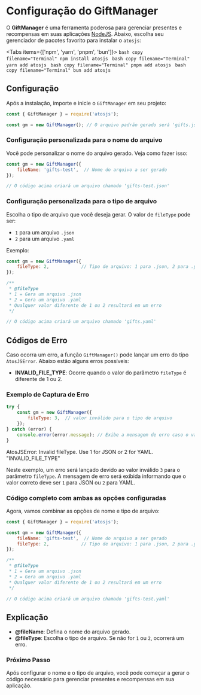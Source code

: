 
# Configuração do GiftManager

O **GiftManager** é uma ferramenta poderosa para gerenciar presentes e recompensas em suas aplicações [NodeJS](https://nodejs.org/). Abaixo, escolha seu gerenciador de pacotes favorito para instalar o `atosjs`:

<Tabs items={['npm', 'yarn', 'pnpm', 'bun']}>
  <Tab>
    ```bash copy filename="Terminal"
    npm install atosjs
    ```
  </Tab>
  <Tab>
    ```bash copy filename="Terminal"
    yarn add atosjs
    ```
  </Tab>
  <Tab>
    ```bash copy filename="Terminal"
    pnpm add atosjs
    ```
  </Tab>
  <Tab>
    ```bash copy filename="Terminal"
    bun add atosjs
    ```
  </Tab>
</Tabs>

## Configuração

Após a instalação, importe e inicie o `GiftManager` em seu projeto:

```js showLineNumbers /GiftManager/ filename="JavaScript" copy
const { GiftManager } = require('atosjs');

const gm = new GiftManager(); // O arquivo padrão gerado será 'gifts.json'
```

<FileTree>
  <FileTree.Folder name="your-project" defaultOpen>
    <FileTree.File name="gifts.json" />
  </FileTree.Folder>
</FileTree>


### Configuração personalizada para o nome do arquivo

Você pode personalizar o nome do arquivo gerado. Veja como fazer isso:

```js showLineNumbers /fileName/ filename="JavaScript" copy
const gm = new GiftManager({
    fileName: 'gifts-test',  // Nome do arquivo a ser gerado
});

// O código acima criará um arquivo chamado 'gifts-test.json'
```
<FileTree>
  <FileTree.Folder name="your-project" defaultOpen>
    <FileTree.File name="gifts-test.json" />
  </FileTree.Folder>
</FileTree>

### Configuração personalizada para o tipo de arquivo

Escolha o tipo de arquivo que você deseja gerar. O valor de `fileType` pode ser:

- `1` para um arquivo `.json`
- `2` para um arquivo `.yaml`

Exemplo:

```js showLineNumbers /fileType/ filename="JavaScript" copy
const gm = new GiftManager({
    fileType: 2,            // Tipo de arquivo: 1 para .json, 2 para .yaml
});

/**
 * @fileType 
 * 1 = Gera um arquivo .json
 * 2 = Gera um arquivo .yaml
 * Qualquer valor diferente de 1 ou 2 resultará em um erro
 */

// O código acima criará um arquivo chamado 'gifts.yaml'
```
<FileTree>
  <FileTree.Folder name="your-project" defaultOpen>
    <FileTree.File name="gifts.yaml" />
  </FileTree.Folder>
</FileTree>

## Códigos de Erro

Caso ocorra um erro, a função `GiftManager()` pode lançar um erro do tipo `AtosJSError`. Abaixo estão alguns erros possíveis:

- **INVALID_FILE_TYPE**: Ocorre quando o valor do parâmetro `fileType` é diferente de 1 ou 2.

### Exemplo de Captura de Erro

```js showLineNumbers filename="JavaScript" copy
try {
    const gm = new GiftManager({
        fileType: 3,  // valor inválido para o tipo de arquivo
    });
} catch (error) {
    console.error(error.message); // Exibe a mensagem de erro caso o valor do fileType seja inválido
}
```

<Callout type="error">
AtosJSError: Invalid fileType. Use 1 for JSON or 2 for YAML. "INVALID_FILE_TYPE"
</Callout>

Neste exemplo, um erro será lançado devido ao valor inválido `3` para o parâmetro `fileType`. A mensagem de erro será exibida informando que o valor correto deve ser `1` para JSON ou `2` para YAML.

### Código completo com ambas as opções configuradas

Agora, vamos combinar as opções de nome e tipo de arquivo:

```js showLineNumbers filename="JavaScript" copy
const { GiftManager } = require('atosjs');

const gm = new GiftManager({
    fileName: 'gifts-test',  // Nome do arquivo a ser gerado
    fileType: 2,            // Tipo de arquivo: 1 para .json, 2 para .yaml
});

/**
 * @fileType 
 * 1 = Gera um arquivo .json
 * 2 = Gera um arquivo .yaml
 * Qualquer valor diferente de 1 ou 2 resultará em um erro
 */

// O código acima criará um arquivo chamado 'gifts-test.yaml'
```

<FileTree>
  <FileTree.Folder name="your-project" defaultOpen>
    <FileTree.File name="gifts-test.yaml" />
  </FileTree.Folder>
</FileTree>

## Explicação

- **@fileName**: Defina o nome do arquivo gerado.
- **@fileType**: Escolha o tipo de arquivo. Se não for `1` ou `2`, ocorrerá um erro.

### Próximo Passo

Após configurar o nome e o tipo de arquivo, você pode começar a gerar o código necessário para gerenciar presentes e recompensas em sua aplicação.